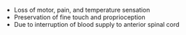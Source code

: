* Loss of motor, pain, and temperature sensation
* Preservation of fine touch and proprioception
* Due to interruption of blood supply to anterior spinal cord
